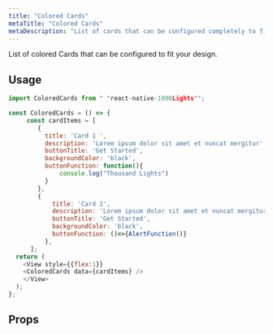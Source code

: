 ```yaml
---
title: "Colored Cards"
metaTitle: "Colored Cards"
metaDescription: "List of cards that can be configured completely to fit your design"
---
```




List of colored Cards that can be configured to fit your design.

<Images src={coloredCards} />

## Usage

```javascript
import ColoredCards from " "react-native-1000Lights"";

const ColoredCards = () => {
     const cardItems = [
        {
          title: 'Card 1 ',
          description: 'Lorem ipsum dolor sit amet et nuncat mergitur',
          buttonTitle: 'Get Started',
          backgroundColor: 'black',
          buttonFunction: function(){
              console.log("Thousand Lights")
          }
        },
        {
            title: 'Card 2',
            description: 'Lorem ipsum dolor sit amet et nuncat mergitur',
            buttonTitle: 'Get Started',
            backgroundColor: 'black',
            buttonFunction: ()=>{AlertFunction()}
          },
      ];
  return (
    <View style={{flex:1}}
    <ColoredCards data={cardItems} />
    </View>
  );
};

```

## Props

<Table data={cardData.coloredCards} />
<br />

<!-- ## Live Editing example

```javascript react-live=true
<button className={"btn btn-default"}>Change my text</button>
``` -->
